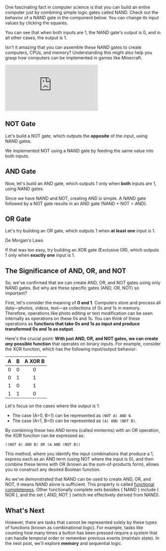 


One fascinating fact in computer science is that you can build an entire
computer just by combining simple logic gates called NAND. Check out the
behavior of a NAND gate in the component below. You can change its input values
by clicking the squares.

<Nand initialJSON={nand} id="nand" />

You can see that when both inputs are <span className="text-green-500">1</span>,
the NAND gate's output is <span className="text-red-500">0</span>, and in all
other cases, the output is <span className="text-green-500">1</span>.

Isn't it amazing that you can assemble these NAND gates to create computers,
CPUs, and memory? Understanding this might also help you grasp how computers can
be implemented in games like Minecraft.

<div className="relative w-full aspect-video">
  <iframe
    className="absolute top-0 left-0 w-full h-full"
    src="https://www.youtube.com/embed/3gBZHXqnleU?si=JY6APEHvk5K22GmQ"
    title="YouTube video player"
    frameBorder="0"
    allow="accelerometer; autoplay; clipboard-write; encrypted-media; gyroscope; picture-in-picture; web-share"
    referrerPolicy="strict-origin-when-cross-origin"
    allowFullScreen
  ></iframe>
</div>

## NOT Gate

Let's build a NOT gate, which outputs the **opposite** of the input, using NAND
gates.

<Nand initialJSON={not} id="not" />

We implemented NOT using a NAND gate by feeding the same value into both inputs.

## AND Gate

Now, let's build an AND gate, which outputs 1 only when **both** inputs are 1,
using NAND gates.

<Nand initialJSON={and} id="and" />

Since we have NAND and NOT, creating AND is simple. A NAND gate followed by a
NOT gate results in an AND gate (NAND + NOT = AND).

## OR Gate

Let's try building an OR gate, which outputs 1 when **at least one** input is 1.

<span className="blur-xs hover:blur-none transition-all">De Morgan's Laws</span>

<Nand id="tmp" />

If that was too easy, try building an XOR gate (Exclusive OR), which outputs 1
only when **exactly one** input is 1.

## The Significance of AND, OR, and NOT

So, we've confirmed that we can create AND, OR, and NOT gates using only NAND
gates. But why are these specific gates (AND, OR, NOT) so important?

First, let's consider the meaning of **0 and 1**. Computers store and process
all data—photos, videos, text—as collections of 0s and 1s in memory. Therefore,
operations like photo editing or text modification can be seen internally as
operations on these 0s and 1s. You can think of these operations as **functions
that take 0s and 1s as input and produce transformed 0s and 1s as output**.

Here's the crucial point: **With just AND, OR, and NOT gates, we can create
_any_ possible function** that operates on binary inputs. For example, consider
the XOR function, which has the following input/output behavior:

|  A  |  B  | A XOR B |
| :-: | :-: | :-----: |
|  0  |  0  |    0    |
|  0  |  1  |    1    |
|  1  |  0  |    1    |
|  1  |  1  |    0    |

Let's focus on the cases where the output is 1:

- The case (A=0, B=1) can be represented as `(NOT A) AND B`.
- The case (A=1, B=0) can be represented as `(A) AND (NOT B)`.

By combining these two AND terms (called minterms) with an OR operation, the XOR
function can be expressed as:

`((NOT A) AND B) OR (A AND (NOT B))`

This method, where you identify the input combinations that produce a 1, express
each as an AND term (using NOT where the input is 0), and then combine these
terms with OR (known as the sum-of-products form), allows you to construct any
desired Boolean function.

As we've demonstrated that NAND can be used to create AND, OR, and NOT, it means
NAND alone is sufficient. This property is called
[functional completeness](https://en.wikipedia.org/wiki/Functional_completeness).
Other functionally complete sets besides \{ NAND } include \{ NOR }, and the set
\{ AND, NOT } (which we effectively derived from NAND).

## What's Next

However, there are tasks that cannot be represented solely by these types of
functions (known as combinational logic). For example, tasks like counting how
many times a button has been pressed require a system that can handle temporal
order or remember previous events (maintain state). In the next post, we'll
explore **memory** and sequential logic.
